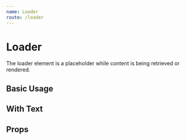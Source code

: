 ```yaml
---
name: Loader
route: /loader
---
```




# Loader

The loader element is a placeholder while content is being retrieved or
rendered.

## Basic Usage

<Playground>
  <Loader />
</Playground>

## With Text

<Playground>
  <Loader text="Loading..." />
</Playground>

## Props

<PropsTable of={Loader} />
